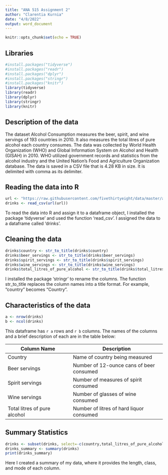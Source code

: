 ```yaml
---
title: "ANA 515 Assignment 2"
author: "Clarentia Kurnia"
date: "4/8/2022"
output: word_document
---
```


```r
knitr::opts_chunk$set(echo = TRUE)
```

## Libraries
```r

#install.packages("tidyverse")
#install.packages("readr")
#install.packages("dplyr")
#install.packages("stringr")
#install.packages("knitr")
library(tidyverse)
library(readr)
library(dplyr)
library(stringr)
library(knitr)
```

## Description of the data

The dataset Alcohol Consumption measures the beer, spirit, and wine servings of 193 countries in 2010. It also measures the total litres of pure alcohol each country consumes. The data was collected by World Health Organization (WHO) and Global Information System on Alcohol and Health (GISAH) in 2010. WHO utilized government records and statistics from the alcohol industry and the United Nation's Food and Agriculture Organization database. The data is saved in a CSV file that is 4.28 KB in size. It is delimited with comma as its delimiter. 

## Reading the data into R

```r
url <- "https://raw.githubusercontent.com/fivethirtyeight/data/master/alcohol-consumption/drinks.csv"
drinks <- read_csv(url(url))
```

To read the data into R and assign it to a dataframe object, I installed the package 'tidyverse' and used the function 'read_csv'. I assigned the data to a dataframe called 'drinks'.

## Cleaning the data

```r
drinks$country <- str_to_title(drinks$country)
drinks$beer_servings <- str_to_title(drinks$beer_servings)
drinks$spirit_servings <- str_to_title(drinks$spirit_servings)
drinks$wine_servings <- str_to_title(drinks$wine_servings)
drinks$total_litres_of_pure_alcohol <- str_to_title(drinks$total_litres_of_pure_alcohol)
```

I installed the package 'stringr' to rename the columns. The function str_to_title replaces the column names into a title format. For example, "country" becomes "Country".

## Characteristics of the data

```r
a <- nrow(drinks)
b <- ncol(drinks)
```

This dataframe has `r a` rows and `r b` columns. The names of the columns and a brief description of each are in the table below:

|Column Name                    |Description                                |
|-------------------------------|-------------------------------------------|
|Country                        |Name of country being measured             |
|Beer servings                  |Number of 12-ounce cans of beer consumed   |
|Spirit servings                |Number of measures of spirit consumed      |
|Wine servings                  |Number of glasses of wine consumed         |
|Total litres of pure alcohol   |Number of litres of hard liquor consumed   |


## Summary Statistics 
```r
drinks <- subset(drinks, select=-c(country,total_litres_of_pure_alcohol))
drinks_summary <- summary(drinks)
print(drinks_summary)
```
 
Here I created a summary of my data, where it provides the length, class, and mode of each column.

